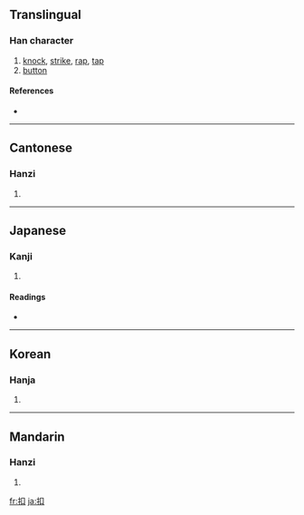 ==Translingual==

===Han character===
{{Han char|rn=64|rad=手|as=03|sn=6|four=5600<sub>0</sub>|canj=手口 (QR)}}

# [[knock]], [[strike]], [[rap]], [[tap]]
# [[button]]

====References====
* {{Han ref|kx=0418.070|dkj=11807|dj=0765.020|hdz=31829.130|uh=6263|ud=25187|bh=A6A9|bd=42665}}

----

==Cantonese==

===Hanzi===
{{yue-hanzi|jyut=|y=kau3}}

# {{defn|Cantonese}}

----

==Japanese==

===Kanji===
{{ja-kanji|grade=|rs=手03}}

# {{defn|Japanese}}

====Readings====
* {{ja-readings|on=[[こう]] (kō)|kun=[[たたく]] (tataku), [[ひかえる]] (hikaeru), [[うつ]] (utsu)}}

----

==Korean==

===Hanja===
{{ko-hanja|hangeul=구|eumhun=|rv=gu|mr=ku|y=kwu}}

# {{defn|Korean}}

----

==Mandarin==

===Hanzi===
{{cmn-hanzi|pin=[[kòu]] ([[kou4]]), [[sào]] ([[sao4]])|wg=k'ou<sup>4</sup>, sao<sup>4</sup>}}

# {{defn|Mandarin}}

[[fr:扣]]
[[ja:扣]]